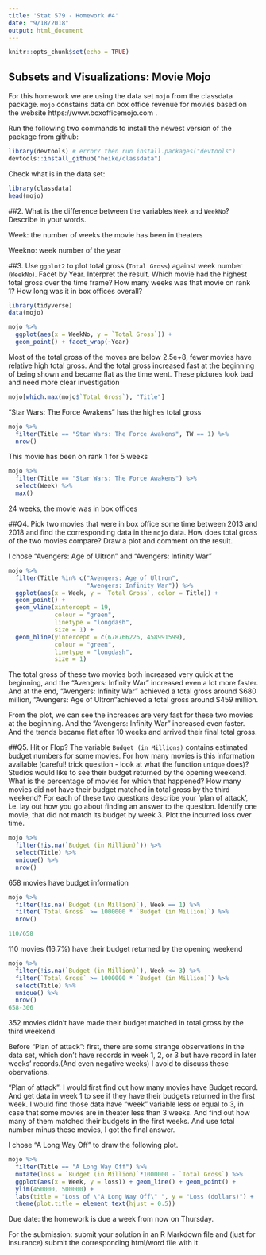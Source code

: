 ```yaml
---
title: 'Stat 579 - Homework #4'
date: "9/18/2018"
output: html_document
---
```


```r
knitr::opts_chunk$set(echo = TRUE)
```

## Subsets and Visualizations: Movie Mojo

For this homework we are using the data set `mojo` from the classdata package. `mojo` constains data on box office revenue for movies based on the website https://www.boxofficemojo.com .


Run the following two commands to install the newest version of the package from github:

```r
library(devtools) # error? then run install.packages("devtools")
devtools::install_github("heike/classdata")
```

Check what is in the data set:
```r
library(classdata)
head(mojo)
```


##2. What is the difference between the variables `Week` and `WeekNo`? Describe in your words. 

Week: the number of weeks the movie has been in theaters

Weekno: week number of the year

##3. Use `ggplot2` to plot total gross (`Total Gross`) against week number (`WeekNo`). Facet by Year. Interpret the result. 
Which movie had the highest total gross over the time frame? How many weeks was that movie on rank 1? How long was it in box offices overall?

```r
library(tidyverse)
data(mojo)

mojo %>%
  ggplot(aes(x = WeekNo, y = `Total Gross`)) +
  geom_point() + facet_wrap(~Year)
```

Most of the total gross of the moves are below 2.5e+8, fewer movies have relative high total gross. And the total gross increased fast at the beginning of being shown and became flat as the time went. These pictures look bad and need more clear investigation

```r
mojo[which.max(mojo$`Total Gross`), "Title"]

```

"Star Wars: The Force Awakens" has the highes total gross

```r
mojo %>%
  filter(Title == "Star Wars: The Force Awakens", TW == 1) %>%
  nrow()
```

This movie has been on rank 1 for 5 weeks

```r
mojo %>%
  filter(Title == "Star Wars: The Force Awakens") %>%
  select(Week) %>%
  max()
```

24 weeks, the movie was in box offices

##Q4. Pick two movies that were in box office some time between 2013 and 2018 and find the corresponding data in the `mojo` data. How does total gross of the two movies compare? Draw a plot and comment on the result. 

I chose "Avengers: Age of Ultron" and "Avengers: Infinity War"

```r
mojo %>%
  filter(Title %in% c("Avengers: Age of Ultron", 
                      "Avengers: Infinity War")) %>%
  ggplot(aes(x = Week, y = `Total Gross`, color = Title)) +
  geom_point() + 
  geom_vline(xintercept = 19, 
             colour = "green", 
             linetype = "longdash",
             size = 1) +
  geom_hline(yintercept = c(678766226, 458991599), 
             colour = "green", 
             linetype = "longdash",
             size = 1)
```

The total gross of these two movies both increased very quick at the beginning, and the "Avengers: Infinity War" increased even a lot more faster. And at the end, "Avengers: Infinity War" achieved a total gross around \$680 million, "Avengers: Age of Ultron"achieved a total gross around \$459 million.

From the plot, we can see the increases are very fast for these two movies at the beginning. And the "Avengers: Infinity War" increased even faster. And the trends became flat after 10 weeks and arrived their final total gross.


##Q5. Hit or Flop? The variable `Budget (in Millions)` contains estimated budget numbers for some movies. For how many movies is this information available (careful! trick question - look at what the function `unique` does)? Studios would like to see their budget returned by the opening weekend. What is the percentage of movies for which that happened? How many movies did not have their budget matched in total gross by the third weekend?
For each of these two questions describe your 'plan of attack', i.e. lay out how you go about finding an answer to the question.
Identify one movie, that did not match its budget by week 3. Plot the incurred loss over time. 

```r
mojo %>%
  filter(!is.na(`Budget (in Million)`)) %>%
  select(Title) %>%
  unique() %>%
  nrow()
```

658 movies have budget information

```r
mojo %>%
  filter(!is.na(`Budget (in Million)`), Week == 1) %>%
  filter(`Total Gross` >= 1000000 * `Budget (in Million)`) %>%
  nrow()

110/658
```

110 movies (16.7%) have their budget returned by the opening weekend


```r
mojo %>%
  filter(!is.na(`Budget (in Million)`), Week <= 3) %>%
  filter(`Total Gross` >= 1000000 * `Budget (in Million)`) %>%
  select(Title) %>%
  unique() %>%
  nrow()
658-306
```

352 movies didn't have made their budget matched in total gross by the third weekend

Before "Plan of attack": first, there are some strange observations in the data set, which don't have records in week 1, 2, or 3 but have record in later weeks' records.(And even negative weeks) I avoid to discuss these obervations.

"Plan of attack":
I would first find out how many movies have Budget record. And get data in week 1 to see if they have their budgets returned in the first week. I would find those data have "week" variable less or equal to 3, in case that some movies are in theater less than 3 weeks. And find out how many of them matched their budgets in the first weeks. And use total number minus these movies, I got the final answer.

I chose "A Long Way Off" to draw the following plot.
```r
mojo %>%
  filter(Title == "A Long Way Off") %>%
  mutate(loss = `Budget (in Million)`*1000000 - `Total Gross`) %>%
  ggplot(aes(x = Week, y = loss)) + geom_line() + geom_point() +
  ylim(450000, 500000) +
  labs(title = "Loss of \"A Long Way Off\" ", y = "Loss (dollars)") +
  theme(plot.title = element_text(hjust = 0.5))
```



Due date: the homework is due a week from now on Thursday. 

For the submission: submit your solution in an R Markdown file and (just for insurance) submit the corresponding html/word file with it. 
